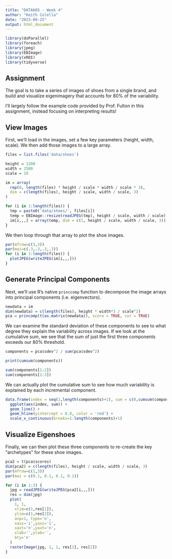 ```yaml
---
title: "DATA605 - Week 4"
author: "Keith Colella"
date: "2023-09-25"
output: html_document
---
```


```r
library(doParallel)
library(foreach)
library(jpeg)
library(EBImage)
library(xROI)
library(tidyverse)
```

## Assignment

The goal is to take a series of images of shoes from a single brand, and build and visualize eigenimagery that accounts for 80% of the variability.

I'll largely follow the example code provided by Prof. Fulton in this assignment, instead focusing on interpreting results!

## View Images

First, we'll load in the images, set a few key parameters (height, width, scale). We then add those images to a large array.

```r
files = list.files('data/shoes')

height = 1200
width = 2500
scale = 10

im = array(
  rep(0, length(files) * height / scale * width / scale * 3),
  dim = c(length(files), height / scale, width / scale, 3)
)

for (i in 1:length(files)) {
  tmp = paste0('data/shoes/', files[i])
  temp = EBImage::resize(readJPEG(tmp), height / scale, width / scale)
  im[i,,,] = array(temp, dim = c(1, height / scale, width / scale, 3))
}
```

We then loop through that array to plot the shoe images.

```r
par(mfrow=c(3,3))
par(mai=c(.3,.3,.3,.3))
for (i in 1:length(files)) {
  plotJPEG(writeJPEG(im[i,,,]))
}
```

## Generate Principal Components

Next, we'll use R's native `princcomp` function to decompose the image arrays into principal components (i.e. eigenvectors).

```r
newdata = im
dim(newdata) = c(length(files), height * width*3 / scale^2)
pca = princomp(t(as.matrix(newdata)), score = TRUE, cor = TRUE)
```

We can examine the standard deviation of these components to see to what degree they explain the variability across images. If we look at the cumulative sum, we see that the sum of just the first three components exceeds our 80% threshold.

```r
components = pca$sdev^2 / sum(pca$sdev^2)

print(cumsum(components))

sum(components[1:2])
sum(components[1:3])
```

We can actually plot the cumulative sum to see how much variability is explained by each incremental component.

```r
data.frame(index = seq(1,length(components)+1), sum = c(0,cumsum(components))) %>%
  ggplot(aes(index, sum)) +
  geom_line() +
  geom_hline(yintercept = 0.8, color = 'red') +
  scale_x_continuous(breaks=1:length(components)+1)
```

## Visualize Eigenshoes

Finally, we can then plot these three components to re-create the key "archetypes" for these shoe images.

```r
pca2 = t(pca$scores)
dim(pca2) = c(length(files), height / scale, width / scale, 3)
par(mfrow=c(1,3))
par(mai = c(0.1, 0.1, 0.1, 0.1))

for (i in 1:3) {
  jpg = readJPEG(writeJPEG(pca2[i,,,]))
  res = dim(jpg)
  plot(
    1, 1,
    xlim=c(1,res[1]),
    ylim=c(1,res[2]),
    asp=1, type='n',
    xaxs='i',yaxs='i',
    xaxt='n',yaxt='n',
    xlab='',ylab='',
    bty='n'
  )
  rasterImage(jpg, 1, 1, res[1], res[2])
}
```

